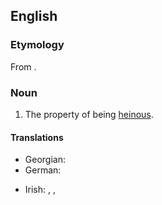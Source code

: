 ==English==

===Etymology===
From {{affix|en|heinous|-ness}}.

===Noun===
{{en-noun|-|es}}

# The property of being [[heinous]].

====Translations====
{{trans-top|the property of being heinous}}
* Georgian: {{t|ka|საზიზღრობა}}
* German: {{t+|de|Schwärze|f}}
{{trans-mid}}
* Irish: {{t|ga|gráiniúlacht|f}}, {{t|ga|fuafaireacht|f}}, {{t|ga|uafás|m}}
{{trans-bottom}}